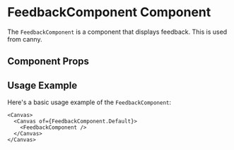 

<Meta of={FeedbackComponent} />

# FeedbackComponent Component

The `FeedbackComponent` is a component that displays feedback. This is used from canny.

## Component Props

<Canvas of={FeedbackComponent.Default} />

<Controls />

## Usage Example

Here's a basic usage example of the `FeedbackComponent`:

```tsx
<Canvas>
  <Canvas of={FeedbackComponent.Default}>
    <FeedbackComponent />
  </Canvas>
</Canvas>
```
